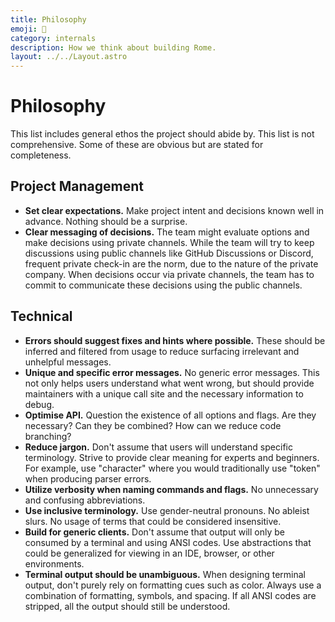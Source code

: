 ```yaml
---
title: Philosophy
emoji: 🧐
category: internals
description: How we think about building Rome.
layout: ../../Layout.astro
---
```


# Philosophy

This list includes general ethos the project should abide by. This list is not comprehensive. Some of these are obvious but are stated for completeness.

## Project Management

- **Set clear expectations.** Make project intent and decisions known well in advance. Nothing should be a surprise.
- **Clear messaging of decisions.** The team might evaluate options and make decisions using private channels. While the team will try to keep discussions
  using public channels like GitHub Discussions or Discord, frequent private check-in are the norm, due to the nature of the private company.
  When decisions occur via private channels, the team has to commit to communicate these decisions using the public channels.

## Technical

- **Errors should suggest fixes and hints where possible.** These should be inferred and filtered from usage to reduce surfacing irrelevant and unhelpful messages.
- **Unique and specific error messages.** No generic error messages. This not only helps users understand what went wrong, but should provide maintainers with a unique call site and the necessary information to debug.
- **Optimise API.** Question the existence of all options and flags. Are they necessary? Can they be combined? How can we reduce code branching?
- **Reduce jargon.** Don't assume that users will understand specific terminology. Strive to provide clear meaning for experts and beginners. For example, use "character" where you would traditionally use "token" when producing parser errors.
- **Utilize verbosity when naming commands and flags.** No unnecessary and confusing abbreviations.
- **Use inclusive terminology.** Use gender-neutral pronouns. No ableist slurs. No usage of terms that could be considered insensitive.
- **Build for generic clients.** Don't assume that output will only be consumed by a terminal and using ANSI codes. Use abstractions that could be generalized for viewing in an IDE, browser, or other environments.
- **Terminal output should be unambiguous.** When designing terminal output, don't purely rely on formatting cues such as color. Always use a combination of formatting, symbols, and spacing. If all ANSI codes are stripped, all the output should still be understood.
